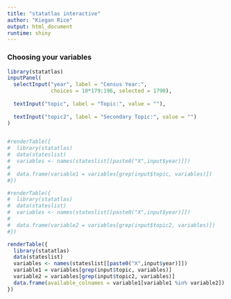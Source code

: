 ```yaml
---
title: "statatlas interactive"
author: "Kiegan Rice"
output: html_document
runtime: shiny
---
```


### Choosing your variables  

```r
library(statatlas)
inputPanel(
  selectInput("year", label = "Census Year:",
              choices = 10*179:196, selected = 1790),
  
  textInput("topic", label = "Topic:", value = ""),
  
  textInput("topic2", label = "Secondary Topic:", value = "")
)


#renderTable({
#  library(statatlas)
#  data(stateslist)
#  variables <- names(stateslist[[paste0("X",input$year)]])
#  
#  data.frame(variable1 = variables[grep(input$topic, variables)])
#})

#renderTable({
#  library(statatlas)
#  data(stateslist)
#  variables <- names(stateslist[[paste0("X",input$year)]])
#  
#  data.frame(variable2 = variables[grep(input$topic2, variables)])
#})

renderTable({
  library(statatlas)
  data(stateslist)
  variables <- names(stateslist[[paste0("X",input$year)]])
  variable1 = variables[grep(input$topic, variables)]
  variable2 = variables[grep(input$topic2, variables)]
  data.frame(available_colnames = variable1[variable1 %in% variable2])
})
```

